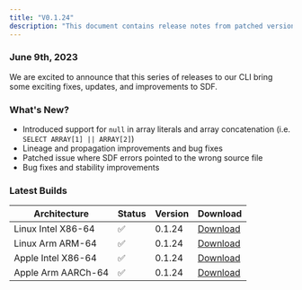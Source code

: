```yaml
---
title: "V0.1.24"
description: "This document contains release notes from patched version v0.1.24 of SDF."
---
```

### June 9th, 2023

We are excited to announce that this series of releases to our CLI bring some exciting fixes, updates, and improvements to SDF.

### What's New?
- Introduced support for `null` in array literals and array concatenation (i.e. `SELECT ARRAY[1] || ARRAY[2]`)
- Lineage and propagation improvements and bug fixes 
- Patched issue where SDF errors pointed to the wrong source file
- Bug fixes and stability improvements

### Latest Builds 

| Architecture           | Status | Version | Download |
| ---------------------- | ------ | ------- | -------- |
| Linux Intel X86-64     |   ✅   | 0.1.24  | [Download](https://cdn.sdf.com/releases/download/sdf-v0.1.24-x86_64-unknown-linux-musl.tar.gz) |
| Linux Arm ARM-64       |   ✅   | 0.1.24  | [Download](https://cdn.sdf.com/releases/download/sdf-v0.1.24-arm-unknown-linux-gnueabihf.tar.gz) |
| Apple Intel X86-64     |   ✅   | 0.1.24  | [Download](https://cdn.sdf.com/releases/download/sdf-v0.1.24-x86_64-apple-darwin.tar.gz) |
| Apple Arm AARCh-64     |   ✅   | 0.1.24  | [Download](https://cdn.sdf.com/releases/download/sdf-v0.1.24-aarch64-apple-darwin.tar.gz) |
